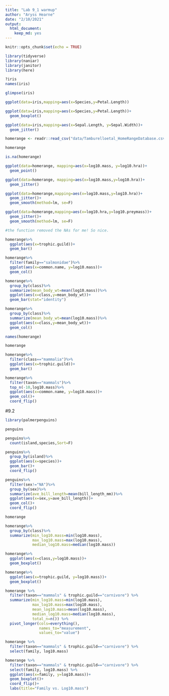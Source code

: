 ```yaml
---
title: "Lab 9_1 warmup"
author: "Aryss Hearne"
date: "2/10/2021"
output: 
  html_document: 
    keep_md: yes
---
```


```r
knitr::opts_chunk$set(echo = TRUE)
```

```r
library(tidyverse)
library(naniar)
library(janitor)
library(here)
```
```r
?iris
names(iris)
```
```r
glimpse(iris)
```
```r
ggplot(data=iris,mapping=aes(x=Species,y=Petal.Length))
```

```r
ggplot(data=iris,mapping=aes(x=Species,y=Petal.Length))+
  geom_boxplot()
```

```r
ggplot(data=iris,mapping=aes(x=Sepal.Length, y=Sepal.Width))+
  geom_jitter()
```

```r
homerange <- readr::read_csv("data/Tamburelloetal_HomeRangeDatabase.csv")
```

```r
homerange
```

```r
is.na(homerange)
```

```r
ggplot(data=homerange, mapping=aes(x=log10.mass, y=log10.hra))+
  geom_point()
```

```r
ggplot(data=homerange, mapping=aes(x=log10.mass,y=log10.hra))+
  geom_jitter()
```

```r
ggplot(data=homerange,mapping=aes(x=log10.mass,y=log10.hra))+
  geom_jitter()+
  geom_smooth(method=lm, se=F)
```

```r
ggplot(data=homerange,mapping=aes(x=log10.hra,y=log10.preymass))+
  geom_jitter()+
  geom_smooth(method=lm, se=F)
```

```r
#the function removed the NAs for me! So nice.
```


```r
homerange%>%
  ggplot(aes(x=trophic.guild))+
  geom_bar()
```

```r
homerange%>%
  filter(family=="salmonidae")%>%
  ggplot(aes(x=common.name, y=log10.mass))+
  geom_col()
```

```r
homerange%>%
  group_by(class)%>%
  summarize(mean_body_wt=mean(log10.mass))%>%
  ggplot(aes(x=class,y=mean_body_wt))+
  geom_bar(stat="identity")
```

```r
homerange%>%
  group_by(class)%>% 
  summarize(mean_body_wt=mean(log10.mass))%>% 
  ggplot(aes(x=class,y=mean_body_wt))+
  geom_col()
```

```r
names(homerange)
```
```r
homerange
```

```r
homerange%>%
  filter(class=="mammalia")%>%
  ggplot(aes(x=trophic.guild))+
  geom_bar()
```

```r
homerange%>%
  filter(taxon=="mammals")%>%
  top_n(-10,log10.mass)%>%
  ggplot(aes(x=common.name, y=log10.mass))+
  geom_col()+
  coord_flip()
```

#9.2

```r
library(palmerpenguins)
```


```r
penguins
```

```r
penguins%>%
  count(island,species,Sort=F)
```
```r
penguins%>%
  group_by(island)%>%
  ggplot(aes(x=species))+
  geom_bar()+
  coord_flip()
```
```r
penguins%>%
  filter(sex!="NA")%>%
  group_by(sex)%>%
  summarize(ave_bill_length=mean(bill_length_mm))%>%
  ggplot(aes(x=sex,y=ave_bill_length))+
  geom_col()+
  coord_flip()
```

```r
homerange
```

```r
homerange%>%
  group_by(class)%>%
  summarize(min_log10.mass=min(log10.mass),
            max_log10.mass=max(log10.mass),
            median_log10.mass=median(log10.mass))
```

```r
homerange%>%
  ggplot(aes(x=class,y=log10.mass))+
  geom_boxplot()
```

```r
homerange%>%
  ggplot(aes(x=trophic.guild, y=log10.mass))+
  geom_boxplot()
```

```r
homerange %>% 
  filter(taxon=="mammals" & trophic.guild=="carnivore") %>% 
  summarize(min_log10.mass=min(log10.mass),
            max_log10.mass=max(log10.mass),
            mean_log10.mass=mean(log10.mass),
            median_log10.mass=median(log10.mass),
            total_n=n()) %>% 
  pivot_longer(cols=everything(),
               names_to="measurement",
               values_to="value")
```

```r
homerange %>% 
  filter(taxon=="mammals" & trophic.guild=="carnivore") %>% 
  select(family, log10.mass) 
```

```r
homerange %>% 
  filter(taxon=="mammals" & trophic.guild=="carnivore") %>% 
  select(family, log10.mass) %>% 
  ggplot(aes(x=family, y=log10.mass))+
  geom_boxplot()+
  coord_flip()+
  labs(title="Family vs. Log10.mass")
```

